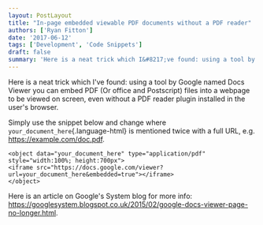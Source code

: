 ```yaml
---
layout: PostLayout
title: "In-page embedded viewable PDF documents without a PDF reader"
authors: ['Ryan Fitton'] 
date: '2017-06-12'
tags: ['Development', 'Code Snippets']
draft: false
summary: 'Here is a neat trick which I&#8217;ve found: using a tool by Google named Docs Viewer you can embed PDF (Or office and Postscript) files into a webpage to be viewed on screen, even without a PDF reader plugin installed in the user&#8217;s browser. Simply use the snippet below and change where your_document_here is mentioned twice ...'
---
```


Here is a neat trick which I've found: using a tool by Google named Docs Viewer you can embed PDF (Or office and Postscript) files into a webpage to be viewed on screen, even without a PDF reader plugin installed in the user's browser.

Simply use the snippet below and change where `your_document_here`{.language-html} is mentioned twice with a full URL, e.g. https://example.com/doc.pdf.

``` language-html
<object data="your_document_here" type="application/pdf" style="width:100%; height:700px">
<iframe src="https://docs.google.com/viewer?url=your_document_here&embedded=true"></iframe>
</object>
```

Here is an article on Google's System blog for more info: <https://googlesystem.blogspot.co.uk/2015/02/google-docs-viewer-page-no-longer.html>.
